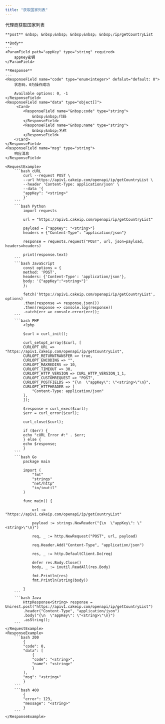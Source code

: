 ```yaml
---
title: "获取国家列表"
---
```


代理商获取国家列表

    **post** &nbsp; &nbsp;&nbsp; &nbsp;&nbsp; &nbsp;/ip/getCountryList

    **Body**
    ---
    <ParamField path="appKey" type="string" required>
        appKey密钥
    </ParamField>

    **Response**
    ---
    <ResponseField name="code" type="enum<integer>" defalut="default: 0">
        状态码，0为操作成功

        Available options: 0, -1
    </ResponseField>
    <ResponseField name="data" type="object[]">
         <Card>
            <ResponseField name="&nbsp;code" type="string">
                &nbsp;&nbsp;代码
            </ResponseField>
            <ResponseField name="&nbsp;name" type="string">
                &nbsp;&nbsp;名称
            </ResponseField>
        </Card>
    </ResponseField>
    <ResponseField name="msg" type="string">
        响应消息
    </ResponseField>

    <RequestExample>
        ```bash cURL
            curl --request POST \
            --url https://apiv1.cakeip.com/openapi/ip/getCountryList \
            --header 'Content-Type: application/json' \
            --data '{
            "appKey": "<string>"
            }'
        ```
        ```bash Python
            import requests

            url = "https://apiv1.cakeip.com/openapi/ip/getCountryList"

            payload = {"appKey": "<string>"}
            headers = {"Content-Type": "application/json"}

            response = requests.request("POST", url, json=payload, headers=headers)

            print(response.text)
        ```
        ```bash JavaScript
            const options = {
            method: 'POST',
            headers: {'Content-Type': 'application/json'},
            body: '{"appKey":"<string>"}'
            };

            fetch('https://apiv1.cakeip.com/openapi/ip/getCountryList', options)
            .then(response => response.json())
            .then(response => console.log(response))
            .catch(err => console.error(err));
        ```
        ```bash PHP
            <?php

            $curl = curl_init();

            curl_setopt_array($curl, [
            CURLOPT_URL => "https://apiv1.cakeip.com/openapi/ip/getCountryList",
            CURLOPT_RETURNTRANSFER => true,
            CURLOPT_ENCODING => "",
            CURLOPT_MAXREDIRS => 10,
            CURLOPT_TIMEOUT => 30,
            CURLOPT_HTTP_VERSION => CURL_HTTP_VERSION_1_1,
            CURLOPT_CUSTOMREQUEST => "POST",
            CURLOPT_POSTFIELDS => "{\n  \"appKey\": \"<string>\"\n}",
            CURLOPT_HTTPHEADER => [
                "Content-Type: application/json"
            ],
            ]);

            $response = curl_exec($curl);
            $err = curl_error($curl);

            curl_close($curl);

            if ($err) {
            echo "cURL Error #:" . $err;
            } else {
            echo $response;
            }
        ```
        ```bash Go
            package main

            import (
                "fmt"
                "strings"
                "net/http"
                "io/ioutil"
            )

            func main() {

                url := "https://apiv1.cakeip.com/openapi/ip/getCountryList"

                payload := strings.NewReader("{\n  \"appKey\": \"<string>\"\n}")

                req, _ := http.NewRequest("POST", url, payload)

                req.Header.Add("Content-Type", "application/json")

                res, _ := http.DefaultClient.Do(req)

                defer res.Body.Close()
                body, _ := ioutil.ReadAll(res.Body)

                fmt.Println(res)
                fmt.Println(string(body))

            }
        ```
        ```bash Java
            HttpResponse<String> response = Unirest.post("https://apiv1.cakeip.com/openapi/ip/getCountryList")
            .header("Content-Type", "application/json")
            .body("{\n  \"appKey\": \"<string>\"\n}")
            .asString();
        ```
    </RequestExample>
    <ResponseExample>
        ```bash 200
            {
            "code": 0,
            "data": [
                {
                "code": "<string>",
                "name": "<string>"
                }
            ],
            "msg": "<string>"
            }
        ```
        ```bash 400
            {
            "error": 123,
            "message": "<string>"
            }
        ```
    </ResponseExample>